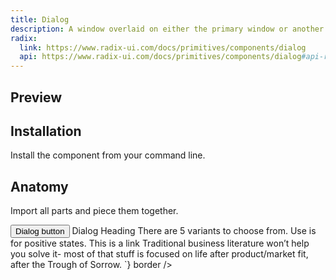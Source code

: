 ```yaml
---
title: Dialog
description: A window overlaid on either the primary window or another dialog window, rendering the content underneath inert.
radix:
  link: https://www.radix-ui.com/docs/primitives/components/dialog
  api: https://www.radix-ui.com/docs/primitives/components/dialog#api-reference
---
```


## Preview

<Preview>
  <Dialog>
    <Dialog.Trigger asChild>
      <Button variant="ghost" size="small">Dialog button</Button>
    </Dialog.Trigger>
    <Dialog.Content close>
      <Text size="5" style={{ fontWeight: 500, marginBottom: '12px' }}>Dialog Heading</Text>
      <Text size="3" style={{ lineHeight: '25px' }}>
        There are 5 variants to choose from. Use is for positive states. This is a link
        Traditional business literature won’t help you solve it- most of that stuff is
        focused on life after product/market fit, after the Trough of Sorrow.
      </Text>
    </Dialog.Content>
  </Dialog>
</Preview>

## Installation

Install the component from your command line.

<LiveProvider>
    <LiveEditor code={`npm install @raystack/ui`} border/>
</LiveProvider>


## Anatomy
Import all parts and piece them together.

<LiveProvider>
    <LiveEditor code={`

<Dialog>
  <Dialog.Trigger asChild>
    <Button variant="ghost" size="small">Dialog button</Button>
  </Dialog.Trigger>
  <Dialog.Content close>
    <Text size="5" style={{ fontWeight: 500, marginBottom: '12px' }}>Dialog Heading</Text>
    <Text size="3" style={{ lineHeight: '25px' }}>
      There are 5 variants to choose from. Use is for positive states. This is a link
      Traditional business literature won’t help you solve it- most of that stuff is
      focused on life after product/market fit, after the Trough of Sorrow.
    </Text>
  </Dialog.Content>
</Dialog>
`} border />
</LiveProvider>
